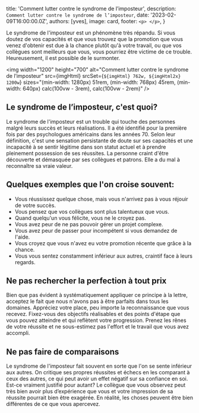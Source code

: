 
  title: 'Comment lutter contre le syndrome de l’imposteur',
  description: `Comment lutter contre le syndrome de l’imposteur`,
  date: '2023-02-09T16:00:00.0Z',
  authors: [yves],
  image: card,
  footer: `
    <p>
    </p>
  `,
}

Le syndrome de l'imposteur est un phénomène très répandu. Si vous doutez de vos capacités et que vous trouvez que la promotion que vous venez d'obtenir est due à la chance plutôt qu'à votre travail, ou que vos collègues sont meilleurs que vous, vous pourriez être victime de ce trouble. Heureusement, il est possible de le surmonter.

<!--more-->

<img
  width="1200"
  height="700"
  alt="Comment lutter contre le syndrome de l’imposteur"
  src={imgHtml}
  srcSet={`${imgHtml} 762w, ${imgHtml2x} 1200w`}
  sizes="(min-width: 1280px) 51rem, (min-width: 768px) 45rem, (min-width: 640px) calc(100vw - 3rem), calc(100vw - 2rem)"
/>

## Le syndrome de l’imposteur, c'est quoi?

Le syndrome de l'imposteur est un trouble qui touche des personnes malgré leurs succès et leurs réalisations. Il a été identifié pour la première fois par des psychologues américains dans les années 70. Selon leur définition, c'est une sensation persistante de doute sur ses capacités et une incapacité à se sentir légitime dans son statut actuel et à prendre pleinement possession de ses réussites. La personne craint d'être découverte et démasquée par ses collègues et patrons. Elle a du mal à reconnaître sa vraie valeur.

## Quelques exemples que l'on croise souvent:

- Vous réussissez quelque chose, mais vous n'arrivez pas à vous réjouir de votre succès.
- Vous pensez que vos collègues sont plus talentueux que vous.
- Quand quelqu'un vous félicite, vous ne le croyez pas.
- Vous avez peur de ne pas pouvoir gérer un projet complexe.
- Vous avez peur de passer pour incompétent si vous demandez de l'aide.
- Vous croyez que vous n'avez eu votre promotion récente que grâce à la chance.
- Vous vous sentez constamment inférieur aux autres, craintif face à leurs regards.

## Ne pas rechercher la perfection à tout prix

Bien que pas évident à systématiquement appliquer ce principe à la lettre, acceptez le fait que nous n'avons pas à être parfaits dans tous les domaines. Appréciez votre place, peu importe la reconnaissance que vous recevez. Fixez-vous des objectifs réalisables et des points d'étape que vous pouvez atteindre et qui reflètent votre progression. Prenez les rênes de votre réussite et ne sous-estimez pas l'effort et le travail que vous avez accompli.

## Ne pas faire de comparaisons

Le syndrome de l'imposteur fait souvent en sorte que l'on se sente inférieur aux autres. On critique ses propres réussites et échecs en les comparant à ceux des autres, ce qui peut avoir un effet négatif sur sa confiance en soi. Est-ce vraiment justifié pour autant? Le collègue que vous observez peut très bien avoir plus d’expérience que vous et votre impression de sa réussite pourrait bien être exagérée. En réalité, les choses peuvent être bien différentes de ce que vous apercevez.
